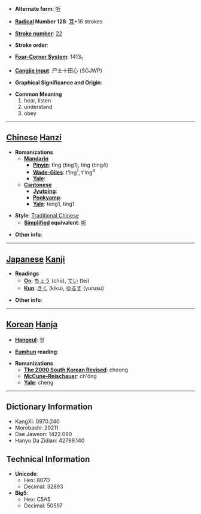* '''Alternate form''': [[听]]

* '''[[Wiktionary:Chinese radical index| Radical]] Number 128''': [[Wiktionary:Chinese radical index 耳|耳]]+16 strokes

* '''[[Wiktionary:Chinese total strokes index|Stroke number]]''': [[Wiktionary:Chinese total strokes index 22|22]]

* '''Stroke order''': 

* '''[[Wiktionary:Chinese four corner index|Four-Corner System]]''': 1413<sub>1</sub>

* '''[[Wiktionary:Chinese Cangjie index|Cangjie input]]''': 尸土十田心 (SGJWP)

* '''Graphical Significance and Origin''': 

* '''Common Meaning'''
*#hear, listen
*# understand
*# obey


----

== [[Chinese]] [[Hanzi]] ==

* '''Romanizations'''
** '''[[Mandarin]]'''
*** '''[[Pinyin]]''': tīng (ting1), tìng (ting4)
*** '''[[Wade-Giles]]''': t'ing<sup>1</sup>, t'ing<sup>4</sup>
*** '''[[Yale]]''': 
** '''[[Cantonese]]'''
*** '''[[Jyutping]]''':
*** '''[[Penkyamp]]''': 
*** '''[[Yale]]''': teng1, ting1

* '''Style''': [[Traditional Chinese]] 
** '''[[Simplified Chinese|Simplified]] equivalent''': [[听]]

* '''Other info''': 

----

== [[Japanese]] [[Kanji]] ==

* '''Readings'''
** '''[[On]]''': [[ちょう]] (chō), [[てい]] (tei)
** '''[[Kun]]''': [[きく]] (kiku), [[ゆるす]] (yurusu)

* '''Other info''':  

----

== [[Korean]] [[Hanja]] ==

* '''[[Hangeul]]''': 청

* '''[[Eumhun]] reading''': 

* '''Romanizations'''
** '''[[The 2000 South Korean Revised Romanization|The 2000 South Korean Revised]]''': cheong
** '''[[McCune-Reischauer]]''': ch'ŏng
** '''[[Yale]]''': cheng

----

== Dictionary Information ==

* KangXi: 0970.240
* Morobashi: 29211
* Dae Jaweon: 1422.090
* Hanyu Da Zidian: 42799.140

== Technical Information ==

* '''Unicode''':
** Hex: 807D
** Decimal: 32893
* '''Big5''':
** Hex: C5A5
** Decimal: 50597